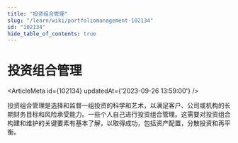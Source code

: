```yaml
---
title: "投资组合管理"
slug: "/learn/wiki/portfoliomanagement-102134"
id: "102134"
hide_table_of_contents: true
---
```



# 投资组合管理

<ArticleMeta id={102134} updatedAt={'2023-09-26 13:59:00'} />
<div className='border-solid border-b border-t-0 my-4 border-[var(--ifm-color-gray-300)]' />

投资组合管理是选择和监督一组投资的科学和艺术，以满足客户、公司或机构的长期财务目标和风险承受能力。一些个人自己进行投资组合管理。这需要对投资组合构建和维护的关键要素有基本了解，以取得成功，包括资产配置，分散投资和再平衡。
